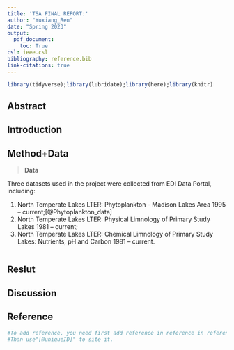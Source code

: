 ```yaml
---
title: 'TSA FINAL REPORT:'
author: "Yuxiang_Ren" 
date: "Spring 2023"
output: 
  pdf_document:
    toc: True
csl: ieee.csl
bibliography: reference.bib
link-citations: true
---
```

```r
library(tidyverse);library(lubridate);library(here);library(knitr)
```

## Abstract



## Introduction



## Method+Data

> **Data**

Three datasets used in the project were collected from EDI Data Portal, including:

1. North Temperate Lakes LTER: Phytoplankton - Madison Lakes Area 1995 – current;[@Phytoplankton_data]
2. North Temperate Lakes LTER: Physical Limnology of Primary Study Lakes 1981 – current;
3. North Temperate Lakes LTER: Chemical Limnology of Primary Study Lakes: Nutrients, pH and Carbon 1981 – current.
```r


```


## Reslut





## Discussion



## Reference
```r
#To add reference, you need first add reference in reference in reference.bib. 
#Than use"[@uniqueID]" to site it.

```




